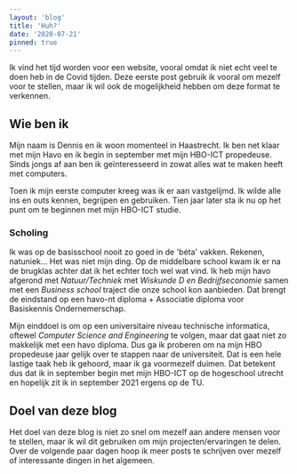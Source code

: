 ```yaml
---
layout: 'blog'
title: 'Huh?'
date: '2020-07-21'
pinned: true
---
```


Ik vind het tijd worden voor een website, vooral omdat ik niet echt veel te doen heb in de Covid tijden. Deze eerste post gebruik ik vooral om mezelf voor te stellen, maar ik wil ook de mogelijkheid hebben om deze format te verkennen.

## Wie ben ik
Mijn naam is Dennis en ik woon momenteel in Haastrecht. Ik ben net klaar met mijn Havo en ik begin in september met mijn HBO-ICT propedeuse. Sinds jongs af aan ben ik geïnteresseerd in zowat alles wat te maken heeft met computers.

Toen ik mijn eerste computer kreeg was ik er aan vastgelijmd. Ik wilde alle ins en outs kennen, begrijpen en gebruiken. Tien jaar later sta ik nu op het punt om te beginnen met mijn HBO-ICT studie.
### Scholing
Ik was op de basisschool nooit zo goed in de 'béta' vakken. Rekenen, natuniek... Het was niet mijn ding. Op de middelbare school kwam ik er na de brugklas achter dat ik het echter toch wel wat vind.
Ik heb mijn havo afgerond met *Natuur/Techniek* met *Wiskunde D en Bedrijfseconomie* samen met een *Business school* traject die onze school kon aanbieden. Dat brengt de eindstand op een havo-nt diploma + Associatie diploma voor Basiskennis Ondernemerschap.

Mijn einddoel is om op een universitaire niveau technische informatica, oftewel *Computer Science and Engineering* te volgen, maar dat gaat niet zo makkelijk met een havo diploma. Dus ga ik proberen om na mijn HBO propedeuse jaar gelijk over te stappen naar de universiteit. Dat is een hele lastige taak heb ik gehoord, maar ik ga voormezelf duimen.
Dat betekent dus dat ik in september begin met mijn HBO-ICT op de hogeschool utrecht en hopelijk zit ik in september 2021 ergens op de TU.
## Doel van deze blog
Het doel van deze blog is niet zo snel om mezelf aan andere mensen voor te stellen, maar ik wil dit gebruiken om mijn projecten/ervaringen te delen. Over de volgende paar dagen hoop ik meer posts te schrijven over mezelf of interessante dingen in het algemeen.
